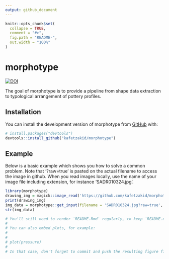 ```yaml
---
output: github_document
---
```


```r
knitr::opts_chunk$set(
  collapse = TRUE,
  comment = "#>",
  fig.path = "README-",
  out.width = "100%"
)
```

# morphotype

<!-- badges: start -->
[![DOI](https://zenodo.org/badge/485943302.svg)](https://zenodo.org/badge/latestdoi/485943302)
<!-- badges: end -->

The goal of morphotype is to provide a pipeline from shape data extraction to typological arrangement of pottery profiles.

## Installation

You can install the development version of morphotype from [GitHub](https://github.com/) with:

``` r
# install.packages("devtools")
devtools::install_github("kafetzakid/morphotype")
```

## Example

Below is a basic example which shows you how to solve a common problem.
Note that '?raw=true' is pasted on the actual filename to access the image in github. When you read images locally, use the name of your image file including extension, for instance 'SADR010324.jpg'.


```r
library(morphotype)
drawing_img = magick::image_read('https://github.com/kafetzakid/morphotype/blob/main/inst/extdata/SADR010324.jpg?raw=true') 
print(drawing_img)
img_data = morphotype::get_input(filename = 'SADR010324.jpg?raw=true', trim = 10, thr = 0.9, wd = 'https://github.com/kafetzakid/morphotype/blob/main/inst/extdata')
str(img_data)
```

```r
# You'll still need to render `README.Rmd` regularly, to keep `README.md` up-to-date. `devtools::build_readme()` is handy for this. You could also use GitHub Actions to re-render `README.Rmd` every time you push. An example workflow can be found here: <https://github.com/r-lib/actions/tree/v1/examples>.
# 
# You can also embed plots, for example:
# 
# 
# plot(pressure)
# 
# In that case, don't forget to commit and push the resulting figure files, so they display on GitHub and CRAN.
```
